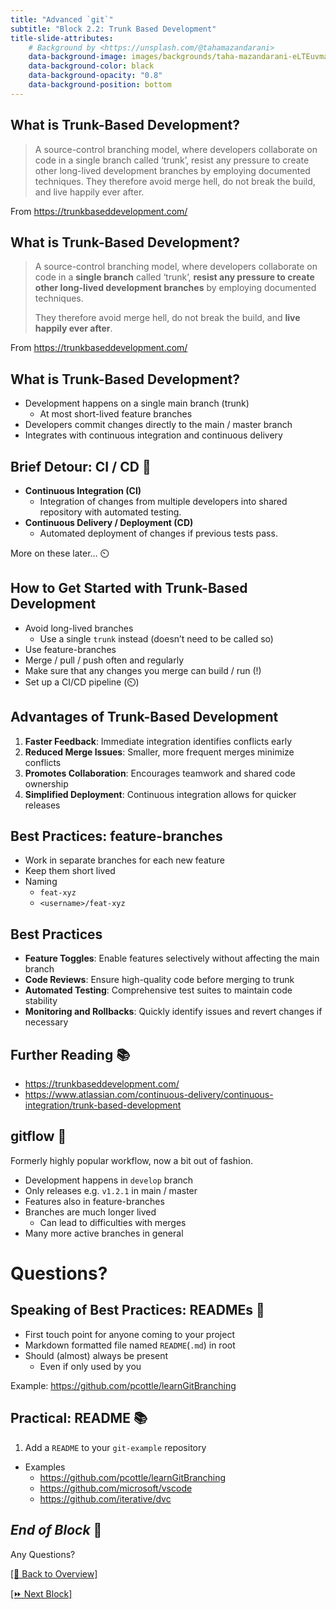 ```yaml
---
title: "Advanced `git`"
subtitle: "Block 2.2: Trunk Based Development"
title-slide-attributes:
    # Background by <https://unsplash.com/@tahamazandarani>
    data-background-image: images/backgrounds/taha-mazandarani-eLTEuvma_vw-unsplash.jpg
    data-background-color: black
    data-background-opacity: "0.8"
    data-background-position: bottom
---
```


## What is Trunk-Based Development?

> A source-control branching model, where developers collaborate on code in a single branch called ‘trunk’, resist any pressure to create other long-lived development branches by employing documented techniques. They therefore avoid merge hell, do not break the build, and live happily ever after.

From <https://trunkbaseddevelopment.com/>


## What is Trunk-Based Development?

> A source-control branching model, where developers collaborate on code in a **single branch** called ‘trunk’, **resist any pressure to create other long-lived development branches** by employing documented techniques.
> 
> They therefore avoid merge hell, do not break the build, and **live happily ever after**.

From <https://trunkbaseddevelopment.com/>

## What is Trunk-Based Development?

- Development happens on a single main branch (trunk)
    - At most short-lived feature branches
- Developers commit changes directly to the main / master branch
- Integrates with continuous integration and continuous delivery

## Brief Detour: CI / CD 🤖

- **Continuous Integration (CI)**
    - Integration of changes from multiple developers into shared repository with automated testing.
- **Continuous Delivery / Deployment (CD)**
  - Automated deployment of changes if previous tests pass.

::: {.fragment}
More on these later... ⏲️
:::

## How to Get Started with Trunk-Based Development

- Avoid long-lived branches
  - Use a single `trunk` instead (doesn't need to be called so)
- Use feature-branches
- Merge / pull / push often and regularly
- Make sure that any changes you merge can build / run (!)
- Set up a CI/CD pipeline (⏲️)

## Advantages of Trunk-Based Development

1. **Faster Feedback**: Immediate integration identifies conflicts early
2. **Reduced Merge Issues**: Smaller, more frequent merges minimize conflicts
3. **Promotes Collaboration**: Encourages teamwork and shared code ownership
4. **Simplified Deployment**: Continuous integration allows for quicker releases

## Best Practices: feature-branches

- Work in separate branches for each new feature
- Keep them short lived
- Naming
  - `feat-xyz`
  - `<username>/feat-xyz`

## Best Practices

- **Feature Toggles**: Enable features selectively without affecting the main branch
- **Code Reviews**: Ensure high-quality code before merging to trunk
- **Automated Testing**: Comprehensive test suites to maintain code stability
- **Monitoring and Rollbacks**: Quickly identify issues and revert changes if necessary

## Further Reading 📚️

- <https://trunkbaseddevelopment.com/>
- <https://www.atlassian.com/continuous-delivery/continuous-integration/trunk-based-development>

## gitflow 🌊

Formerly highly popular workflow, now a bit out of fashion.

- Development happens in `develop` branch
- Only releases e.g. `v1.2.1` in main / master
- Features also in feature-branches
- Branches are much longer lived
  - Can lead to difficulties with merges
- Many more active branches in general

# Questions? {background-opacity="0.4" background-image="images/backgrounds/questions.gif" background-position="top"}

## Speaking of Best Practices: READMEs 📑

- First touch point for anyone coming to your project
- Markdown formatted file named `README`(`.md`) in root
- Should (almost) always be present
  - Even if only used by you

Example: <https://github.com/pcottle/learnGitBranching>

## Practical: README 📚️ {background-color="black"}

1. Add a `README` to your `git-example` repository

- Examples
  - <https://github.com/pcottle/learnGitBranching>
  - <https://github.com/microsoft/vscode>
  - <https://github.com/iterative/dvc>

## *End of Block* 🎉 {background-color="black"}

:::{.r-fit-text}
Any Questions?
:::

[[🏡 Back to Overview]](../index.html)

[[⏩️ Next Block]](./3.1-github-CI-CD.html) 
